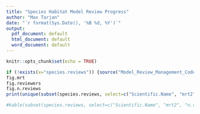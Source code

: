 ```yaml
---
title: "Species Habitat Model Review Progress"
author: "Max Tarjan"
date: "`r format(Sys.Date(), '%B %d, %Y')`"
output:
  pdf_document: default
  html_document: default
  word_document: default
---
```


```r
knitr::opts_chunk$set(echo = TRUE)
```

```r
if (!exists(x="species.reviews")) {source("Model_Review_Management_Code.R")}
fig.mrt
fig.reviewers
fig.n.reviews
print(unique(subset(species.reviews, select=c("Scientific.Name", "mrt2", "n.reviewer", "n.reviews", "Project"))))
```

```r
#kable(subset(species.reviews, select=c("Scientific.Name", "mrt2", "n.reviewer", "CURRENT.STATUS")), row.names = F)
```